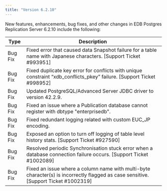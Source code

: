 ```yaml
---
title: "Version 6.2.10"
---
```



New features, enhancements, bug fixes, and other changes in EDB Postgres Replication Server 6.2.10 include the following:

| Type        | Description |
| ----------- |------------ |
| Bug Fix | Fixed error that caused data Snapshot failure for a table name with Japanese characters. [Support Ticket #993951] |
| Bug Fix | Fixed duplicate key error for conflicts with unique constraint “xdb_conflicts_pkey” failure. [Support Ticket #998952] |
| Bug Fix | Updated PostgreSQL/Advanced Server JDBC driver to version 42.2.9.|
| Bug Fix | Fixed an issue where a Publication database cannot register with dbtype "enterprisedb". |
| Bug Fix | Fixed redundant logging related with custom EUC_JP encoding. |
| Bug Fix | Exposed an option to turn off logging of table level history stats. [Support Ticket #927590] |
| Bug Fix | Resolved periodic Synchronisation stuck error when a database connection failure occurs. [Support Ticket #1002089] |
| Bug Fix | Fixed an issue where a column name with multi-byte character(s) is incorrectly flagged as case sensitive. [Support Ticket #1002319] |

 


